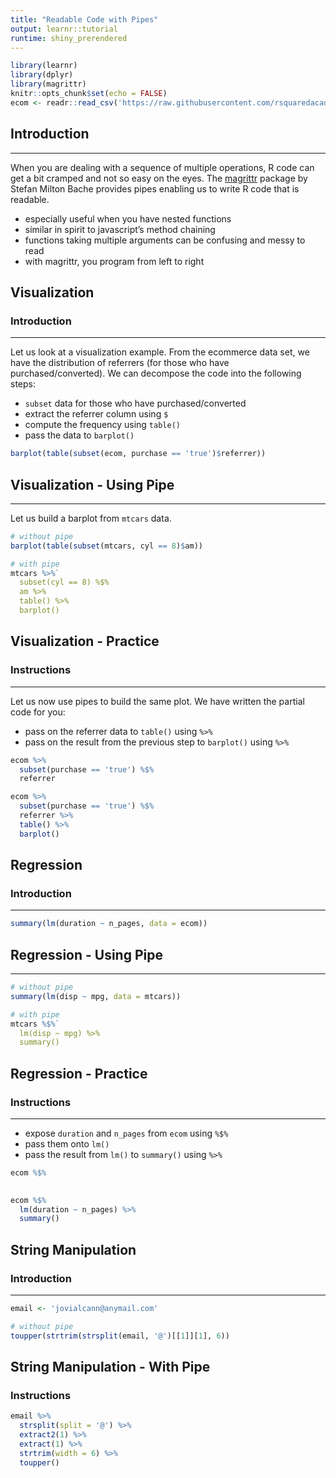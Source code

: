 ```yaml
---
title: "Readable Code with Pipes"
output: learnr::tutorial
runtime: shiny_prerendered
---
```


```r
library(learnr)
library(dplyr)
library(magrittr)
knitr::opts_chunk$set(echo = FALSE)
ecom <- readr::read_csv('https://raw.githubusercontent.com/rsquaredacademy/datasets/master/web.csv')
```

## Introduction

<hr>

When you are dealing with a sequence of multiple operations, R code can get a bit cramped and not so easy on the eyes. The [magrittr](https://CRAN.R-project.org/package=magrittr) package by Stefan Milton Bache provides pipes enabling us to write R code that is readable.

- especially useful when you have nested functions
- similar in spirit to javascript's method chaining
- functions taking multiple arguments can be confusing and messy to read
- with magrittr, you program from left to right

## Visualization

### Introduction

<hr>

Let us look at a visualization example. From the ecommerce data set, we have the distribution of referrers (for those who have purchased/converted). We can decompose the code into the following steps:

- `subset` data for those who have purchased/converted
- extract the referrer column using `$`
- compute the frequency using `table()`
- pass the data to `barplot()`

```r
barplot(table(subset(ecom, purchase == 'true')$referrer))
```

## Visualization - Using Pipe

<hr>

Let us build a barplot from `mtcars` data.

```r
# without pipe
barplot(table(subset(mtcars, cyl == 8)$am))

# with pipe
mtcars %>%`
  subset(cyl == 8) %$%
  am %>%
  table() %>%
  barplot()
```
## Visualization - Practice

### Instructions

<hr>

Let us now use pipes to build the same plot. We have written the partial code for you:

- pass on the referrer data to `table()` using `%>%`
- pass on the result from the previous step to `barplot()` using `%>%`

```r
ecom %>%
  subset(purchase == 'true') %$%
  referrer


```

```r
ecom %>%
  subset(purchase == 'true') %$%
  referrer %>%
  table() %>%
  barplot()
```

## Regression

### Introduction

<hr>

```r
summary(lm(duration ~ n_pages, data = ecom))
```

## Regression - Using Pipe

<hr>

```r
# without pipe
summary(lm(disp ~ mpg, data = mtcars))

# with pipe
mtcars %$%`
  lm(disp ~ mpg) %>%
  summary()
```

## Regression - Practice

### Instructions

<hr>

- expose `duration` and `n_pages` from `ecom` using `%$%` 
- pass them onto `lm()` 
- pass the result from `lm()` to `summary()` using `%>%`

```r
ecom %$%
  
```

```r
ecom %$%
  lm(duration ~ n_pages) %>%
  summary()
```

## String Manipulation

### Introduction

<hr>

```r
email <- 'jovialcann@anymail.com'

# without pipe
toupper(strtrim(strsplit(email, '@')[[1]][1], 6))
```

## String Manipulation - With Pipe

### Instructions

```r
email %>%
  strsplit(split = '@') %>%
  extract2(1) %>%
  extract(1) %>%
  strtrim(width = 6) %>%
  toupper()
```

